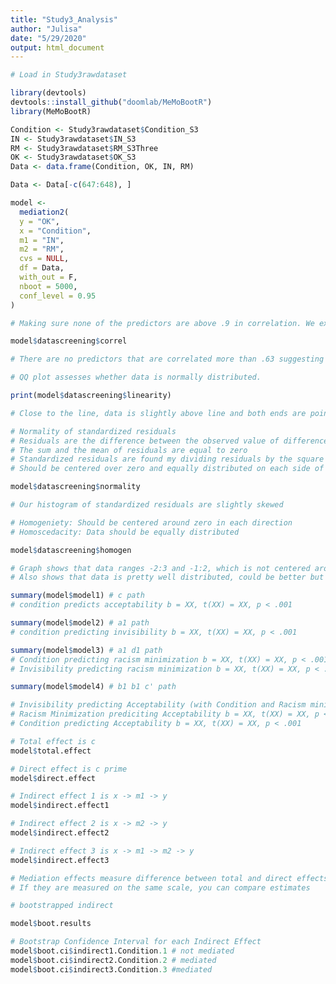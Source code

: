 ```yaml
---
title: "Study3_Analysis"
author: "Julisa"
date: "5/29/2020"
output: html_document
---
```

```r
# Load in Study3rawdataset
```

```r
library(devtools)
devtools::install_github("doomlab/MeMoBootR")
library(MeMoBootR)
```


```r

Condition <- Study3rawdataset$Condition_S3
IN <- Study3rawdataset$IN_S3
RM <- Study3rawdataset$RM_S3Three
OK <- Study3rawdataset$OK_S3
Data <- data.frame(Condition, OK, IN, RM)

Data <- Data[-c(647:648), ]

model <- 
  mediation2(
  y = "OK",
  x = "Condition",
  m1 = "IN",
  m2 = "RM",
  cvs = NULL,
  df = Data,
  with_out = F,
  nboot = 5000,
  conf_level = 0.95
)

```

```r
# Making sure none of the predictors are above .9 in correlation. We expect suppression of correlation in mediation models, that is the point of mediation models 

model$datascreening$correl

# There are no predictors that are correlated more than .63 suggesting that we meet the multi collinearity assumption

```

```r
# QQ plot assesses whether data is normally distributed. 

print(model$datascreening$linearity)

# Close to the line, data is slightly above line and both ends are pointed upward and slightly curves down. The curve off in the exteremeties suggest that there are more extreme values than would be expected if data came from a normal distribution. 

```


```r
# Normality of standardized residuals
# Residuals are the difference between the observed value of difference of acceptability and the predicted value. Each point has one residual.
# The sum and the mean of residuals are equal to zero
# Standardized residuals are found my dividing residuals by the square root of the expected value (m = 0, sd = 1)
# Should be centered over zero and equally distributed on each side of zero

model$datascreening$normality

# Our histogram of standardized residuals are slightly skewed 
```

```r
# Homogeniety: Should be centered around zero in each direction
# Homoscedacity: Data should be equally distributed

model$datascreening$homogen

# Graph shows that data ranges -2:3 and -1:2, which is not centered around zero
# Also shows that data is pretty well distributed, could be better but not bad
```

```r
summary(model$model1) # c path
# condition predicts acceptability b = XX, t(XX) = XX, p < .001

summary(model$model2) # a1 path
# condition predicting invisibility b = XX, t(XX) = XX, p < .001

summary(model$model3) # a1 d1 path
# Condition predicting racism minimization b = XX, t(XX) = XX, p < .001
# Invisibility predicting racism minimization b = XX, t(XX) = XX, p < .001

summary(model$model4) # b1 b1 c' path

# Invisibility predicting Acceptability (with Condition and Racism minimization in the equation) b = XX, t(XX) = XX, p < .001
# Racism Minimization prediciting Acceptability b = XX, t(XX) = XX, p < .001
# Condition predicting Acceptability b = XX, t(XX) = XX, p < .001

```

```r

# Total effect is c
model$total.effect

# Direct effect is c prime
model$direct.effect

# Indirect effect 1 is x -> m1 -> y 
model$indirect.effect1

# Indirect effect 2 is x -> m2 -> y
model$indirect.effect2

# Indirect effect 3 is x -> m1 -> m2 -> y
model$indirect.effect3

# Mediation effects measure difference between total and direct effects - partials out where the mediation is occuring 
# If they are measured on the same scale, you can compare estimates 


```

```r
# bootstrapped indirect

model$boot.results
```

```r
# Bootstrap Confidence Interval for each Indirect Effect
model$boot.ci$indirect1.Condition.1 # not mediated
model$boot.ci$indirect2.Condition.2 # mediated
model$boot.ci$indirect3.Condition.3 #mediated
```
